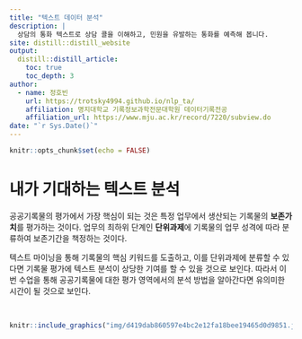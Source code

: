 ```yaml
---
title: "텍스트 데이터 분석"
description: |
  상담의 통화 텍스트로 상담 콜을 이해하고, 민원을 유발하는 통화를 예측해 봅니다.
site: distill::distill_website
output:
  distill::distill_article:
    toc: true
    toc_depth: 3  
author:
  - name: 정호빈 
    url: https://trotsky4994.github.io/nlp_ta/
    affiliation: 명지대학교 기록정보과학전문대학원 데이터기록전공
    affiliation_url: https://www.mju.ac.kr/record/7220/subview.do
date: "`r Sys.Date()`" 
---
```


```r
knitr::opts_chunk$set(echo = FALSE)
```


# 내가 기대하는 텍스트 분석


공공기록물의 평가에서 가장 핵심이 되는 것은 특정 업무에서 생산되는 기록물의 **보존가치**를 평가하는 것이다. 업무의 최하위 단계인 **단위과제**에 기록물의 업무 성격에 따라 분류하여 보존기간을 책정하는 것이다. 

텍스트 마이닝을 통해 기록물의 핵심 키워드를 도출하고, 이를 단위과제에 분류할 수 있다면 기록물 평가에 텍스트 분석이 상당한 기여를 할 수 있을 것으로 보인다. 따라서 이번 수업을 통해 공공기록물에 대한 평가 영역에서의 분석 방법을 알아간다면 유의미한 시간이 될 것으로 보인다.

<br>

```r
knitr::include_graphics("img/d419dab860597e4bc2e12fa18bee19465d0d9851.jpg")
```

